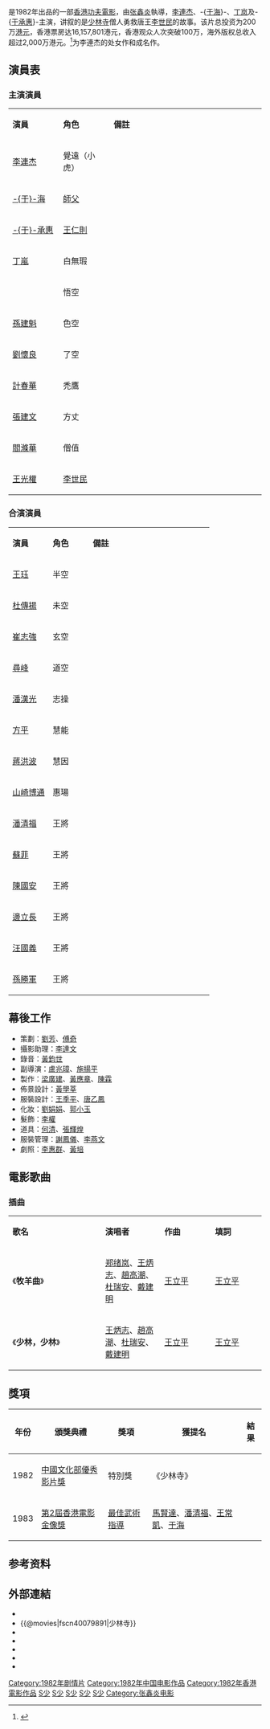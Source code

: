 {{电影信息框
| name = 少林寺
| original_name = ''{{lang|en|The Shaolin Temple}}''
| image = JetLiTheShaolinTemple.jpg
| image_size = 
| caption = 
| director = [[张鑫炎|张鑫炎]]
| producer = [[廖一原|廖一原]]
| producer_2 = 陳文、梁廣建、黃應章、陳霖
| writer = [[薛后|薛-{后}-]]、[[盧兆璋|盧兆璋]]
| narrator = 
| 動作指導 = [[馬賢達|馬賢達]]、[[潘清福|潘清福]]、[[于海|于海]]、[[王常凱|王常凱]]
| starring = [[李連杰|李連杰]]<br/>-{[[于海_(武术家)|于海]]}-<br/>[[丁嵐|丁嵐]]<br/>-{[[于承惠|于承惠]]}-<br/>[[计春华|计春华]]<br/>[[胡堅強|胡堅強]]
| music = [[王立平|王立平]]
| cinematography = [[周栢齡|周栢齡]]、[[劉鳳林|劉鳳林]]
| editing = [[張鑫炎|張鑫炎]]、[[黃庭|黃庭]]、[[李毓槐|李毓槐]]、[[顧志慧|顧志慧]]
| studio = [[中原電影製片公司|中原電影製片公司]]
| distributor = [[東宝東和|東宝東和]]
| released = {{BHKG}}：1982年1月21日<br>{{flagicon|JPN}}：1982年<br>{{CHN}}：1982年2月<br>{{PHI}}[[達沃|達沃]]：1982年9月30日<br>{{COL}}：1984年3月8日<br>{{POR}}：1984年5月25日<br>{{POL}}：1985年1月<br>{{FRA}}：1990年7月25日
| runtime = 100 分钟
| country = {{英屬香港電影}}<br>{{中國大陸電影產地}}
| language = 普通话
| budget = 
| gross = HK $16,157,801.00
| followed_by = 《[[少林小子|少林小子]]》
| website = 
| amg_id = 1:157378
| imdb_id = tt0079891
}}

{{engname|《少林寺》|''The Shaolin Temple''}}是1982年出品的一部[[香港動作電影|香港功夫電影]]，由[[张鑫炎|张鑫炎]]執導，[[李連杰|李連杰]]、-{[[于海_(武术家)|于海]]}-、[[丁岚|丁岚]]及-{[[于承惠|于承惠]]}-主演，讲叙的是[[少林寺|少林寺]]僧人勇救唐王[[李世民|李世民]]的故事。该片总投资为200万[[港元|港元]]，香港票房达16,157,801港元，香港观众人次突破100万，海外版权总收入超过2,000万港元。<ref>{{Cite web |url=http://www.eiren.org/toukei/1982.html |title=日本映画産業統計 |accessdate=2019-07-09 |archive-date=2018-03-06 |archive-url=https://web.archive.org/web/20180306202318/http://www.eiren.org/toukei/1982.html |dead-url=yes }}</ref>为李連杰的处女作和成名作。

== 演員表 ==
=== 主演演員 ===
{|class="wikitable" width="65%"
|- style="background:cornflowerblue; color:white" align=center
|style="width:20%"|'''演員'''||style="width:20%"|'''角色'''||'''備註'''
|-
|[[李連杰|李連杰]]||覺遠（小虎）||
|-
|[[于海_(武術家)|-{于}-海]]||[[释昙宗|師父]]||
|-
|[[于承惠|-{于}-承惠]]||[[王仁則|王仁則]]||
|-
|[[丁嵐|丁嵐]]||白無瑕||
|-
|{{illm|胡堅強|ja|胡堅強}}||悟空||
|-
|[[孫建魁|孫建魁]]||色空||
|-
|[[劉懷良|劉懷良]]||了空||
|-
|[[計春華|計春華]]||禿鷹||
|-
|[[張建文|張建文]]||方丈||
|-
|[[閻滌華|閻滌華]]||僧值||
|-
|[[王光權|王光權]]||[[李世民|李世民]]||
|}

=== 合演演員 ===
{|class="wikitable" width="65%"
|- style="background:cornflowerblue; color:white" align=center
|style="width:20%"|'''演員'''||style="width:20%"|'''角色'''||'''備註'''
|-
|[[王珏|王珏]]||半空||
|-
|[[杜傳揚|杜傳揚]]||未空||
|-
|[[崔志強|崔志強]]||玄空||
|-
|[[尋峰|尋峰]]||道空||
|-
|[[潘漢光|潘漢光]]||志操||
|-
|[[方平|方平]]||慧能||
|-
|[[蔣洪波|蔣洪波]]||慧因||
|-
|[[山崎博通|山崎博通]]||惠瑒||
|-
|[[潘清福|潘清福]]||王將||
|-
|[[蘇菲|蘇菲]]||王將||
|-
|[[陳國安|陳國安]]||王將||
|-
|[[邊立長|邊立長]]||王將||
|-
|[[汪國義|汪國義]]||王將||
|-
|[[孫勝軍|孫勝軍]]||王將||
|}

==幕後工作==
*策劃：[[劉芳|劉芳]]、[[傅奇|傅奇]]
*攝影助理：[[李達文|李達文]]
*錄音：[[黃鈞世|黃鈞世]]
*副導演：[[盧兆璋|盧兆璋]]、[[施揚平|施揚平]]
*製作：[[梁廣建|梁廣建]]、[[黃應章|黃應章]]、[[陳霖|陳霖]]
*佈景設計：[[黃學莘|黃學莘]]
*服裝設計：[[王季平|王季平]]、[[唐乙鳳|唐乙鳳]]
*化妝：[[劉娟娟|劉娟娟]]、[[郭小玉|郭小玉]]
*髮飾：[[李權|李權]]
*道具：[[何清|何清]]、[[張輝煌|張輝煌]]
*服裝管理：[[謝鳳儀|謝鳳儀]]、[[李燕文|李燕文]]
*劇照：[[李惠群|李惠群]]、[[黃培|黃培]]

== 電影歌曲 ==
===插曲===
{|class="wikitable" style="text-align:center;width:80%"
|- style="width:100%; background:grey; color:snow"
|style="width:22%"|'''歌名'''||style="width:14%"|'''演唱者'''||style="width:12%"|'''作曲'''||style="width:12%"|'''填詞'''
|-
| 《'''牧羊曲'''》 || [[郑绪岚|郑绪岚]]、[[王炳志|王炳志]]、[[趙高潮|趙高潮]]、[[杜瑞安|杜瑞安]]、[[戴建明|戴建明]] || [[王立平|王立平]] || [[王立平|王立平]]
|-
| 《'''少林，少林'''》 || [[王炳志|王炳志]]、[[趙高潮|趙高潮]]、[[杜瑞安|杜瑞安]]、[[戴建明|戴建明]] || [[王立平|王立平]] || [[王立平|王立平]]
|}

== 獎項 ==
{| class="wikitable" 
|-
! 年份
! 頒獎典禮
! 獎項
! 獲提名
! 結果
|-	
|1982
|[[中國電影華表獎|中國文化部優秀影片獎]]<!-- 「中國電影華表獎」前身為「文化部優秀影片獎」，請勿修改 -->
|特別獎
|《少林寺》
|{{won}}
|-
|1983
|[[第2屆香港電影金像獎|第2屆香港電影金像獎]]
|[[香港電影金像獎最佳動作設計|最佳武術指導]]<!-- 獎項名稱有沿革變化，「最佳動作設計」前稱「最佳武術指導」等，請勿修改 -->
|[[馬賢達|馬賢達]]、[[潘清福|潘清福]]、[[王常凱|王常凱]]、[[于海|于海]]
|{{nom}}
|}

== 参考资料 ==
{{reflist}}

== 外部連結 ==
{{Portal|香港|电影}}
*{{hkmdb title|6335|少林寺}}
*{{@movies|fscn40079891|少林寺}}
*{{Mtime|22049|少林寺}}
*{{douban|title=少林寺}}
*{{rotten-tomatoes|shaolin_temple|少林寺}}
*{{Amg movie|157378|少林寺}}
*{{imdb title|0079891|少林寺}}

{{少林寺|nocat}}
{{李连杰}}
[[Category:1982年剧情片|Category:1982年剧情片]]
[[Category:1982年中国电影作品|Category:1982年中国电影作品]]
[[Category:1982年香港電影作品|Category:1982年香港電影作品]]
[[Category:1980年代動作片|S少]]
[[Category:香港動作片|S少]]
[[Category:中國動作片|S少]]
[[Category:唐朝背景電影|S少]]
[[Category:少林寺題材電影|S少]]
[[Category:张鑫炎电影|Category:张鑫炎电影]]